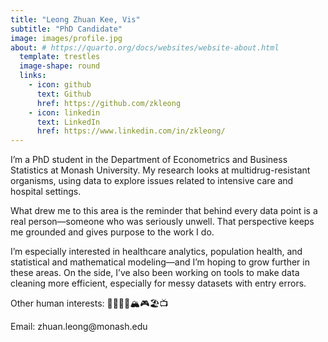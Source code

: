 ```yaml
---
title: "Leong Zhuan Kee, Vis"
subtitle: "PhD Candidate"
image: images/profile.jpg
about: # https://quarto.org/docs/websites/website-about.html
  template: trestles
  image-shape: round
  links:
    - icon: github
      text: Github
      href: https://github.com/zkleong
    - icon: linkedin
      text: LinkedIn
      href: https://www.linkedin.com/in/zkleong/
---
```


I’m a PhD student in the Department of Econometrics and Business Statistics at Monash University. My research looks at multidrug-resistant organisms, using data to explore issues related to intensive care and hospital settings.

What drew me to this area is the reminder that behind every data point is a real person—someone who was seriously unwell. That perspective keeps me grounded and gives purpose to the work I do. 

I'm especially interested in healthcare analytics, population health, and statistical and mathematical modeling—and I’m hoping to grow further in these areas. On the side, I’ve also been working on tools to make data cleaning more efficient, especially for messy datasets with entry errors.

Other human interests: 🚶‍♂️🎵🎤🏔️🎮🏖️📺

Email: zhuan.leong@monash.edu